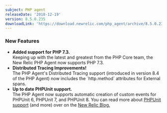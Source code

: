```yaml
---
subject: PHP agent
releaseDate: '2018-12-19'
version: 8.5.0.235
downloadLink: 'https://download.newrelic.com/php_agent/archive/8.5.0.235/'
---
```


### New Features

* **Added support for PHP 7.3.**  
  Keeping up with the latest and greatest from the PHP Core team, the New Relic PHP Agent now supports PHP 7.3.
* **Distributed Tracing Improvements!**  
  The PHP Agent's Distributed Tracing support (introduced in version 8.4 of the PHP Agent) now includes the \`http.method\` attributes for External spans.
* **Up to date PHPUnit support.**  
  The PHP Agent now supports automatic creation of custom events for PHPUnit 6, PHPUnit 7, and PHPUnit 8. You can read more about [PHPUnit support](https://blog.newrelic.com/product-news/create-phpunit-dashboard/) (and more) over on the [New Relic Blog.](https://blog.newrelic.com)
